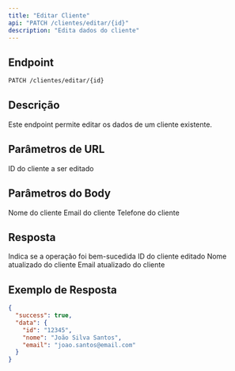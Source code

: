 ```yaml
---
title: "Editar Cliente"
api: "PATCH /clientes/editar/{id}"
description: "Edita dados do cliente"
---
```


## Endpoint

<CodeGroup>

```bash Requisição
PATCH /clientes/editar/{id}
```

</CodeGroup>

## Descrição

Este endpoint permite editar os dados de um cliente existente.

## Parâmetros de URL

<ParamField path="id" type="string" required>
  ID do cliente a ser editado
</ParamField>

## Parâmetros do Body

<ParamField body="nome" type="string">
  Nome do cliente
</ParamField>

<ParamField body="email" type="string">
  Email do cliente
</ParamField>

<ParamField body="telefone" type="string">
  Telefone do cliente
</ParamField>

## Resposta

<ResponseField name="success" type="boolean">
  Indica se a operação foi bem-sucedida
</ResponseField>

<ResponseField name="data" type="object">
  <Expandable title="properties">
    <ResponseField name="id" type="string">
      ID do cliente editado
    </ResponseField>
    <ResponseField name="nome" type="string">
      Nome atualizado do cliente
    </ResponseField>
    <ResponseField name="email" type="string">
      Email atualizado do cliente
    </ResponseField>
  </Expandable>
</ResponseField>

## Exemplo de Resposta

```json
{
  "success": true,
  "data": {
    "id": "12345",
    "nome": "João Silva Santos",
    "email": "joao.santos@email.com"
  }
}
```